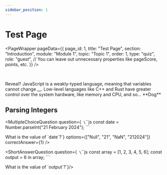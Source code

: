 ```yaml
---
sidebar_position: 1
---
```



# Test Page

<PageWrapper
    pageData={{
        page_id: 1,
        title: "Test Page",
        section: "Introduction",
        module: "Module 1",
        topic: "Topic 1",
        order: 1,
        type: "quiz",
        role: "guest",
        // You can leave out unnecessary properties like pageScore, points, etc.
    }}
/>

<TrueFalseQuestion
    question="JavaScript is a strongly-typed language."
    correctAnswer={false}
    questionId="1"
    order={1}
    pointValue={10}
/>
<br />

<Accordion1 title="Explanation">
    Reveal? JavaScript is a weakly-typed language, meaning that variables cannot
    change __. Low-level languages like C++ and Rust have greater control over
    the system hardware, like memory and CPU, and so... **Dog**
</Accordion1>

## Parsing Integers

<MultipleChoiceQuestion
  question={`
\`\`\`js
const date = Number.parseInt("21 February 2024");
\`\`\`

What is the value of \`date\`?`}
options={["Null", "21", "NaN", "212024"]}
correctAnswer={1}
/>

<ShortAnswerQuestion   question={`
\`\`\`js
const array = [1, 2, 3, 4, 5, 6];
const output = 6 in array;
\`\`\`

What is the value of \`output\`?`}/>

<TestComponent />
<br />
